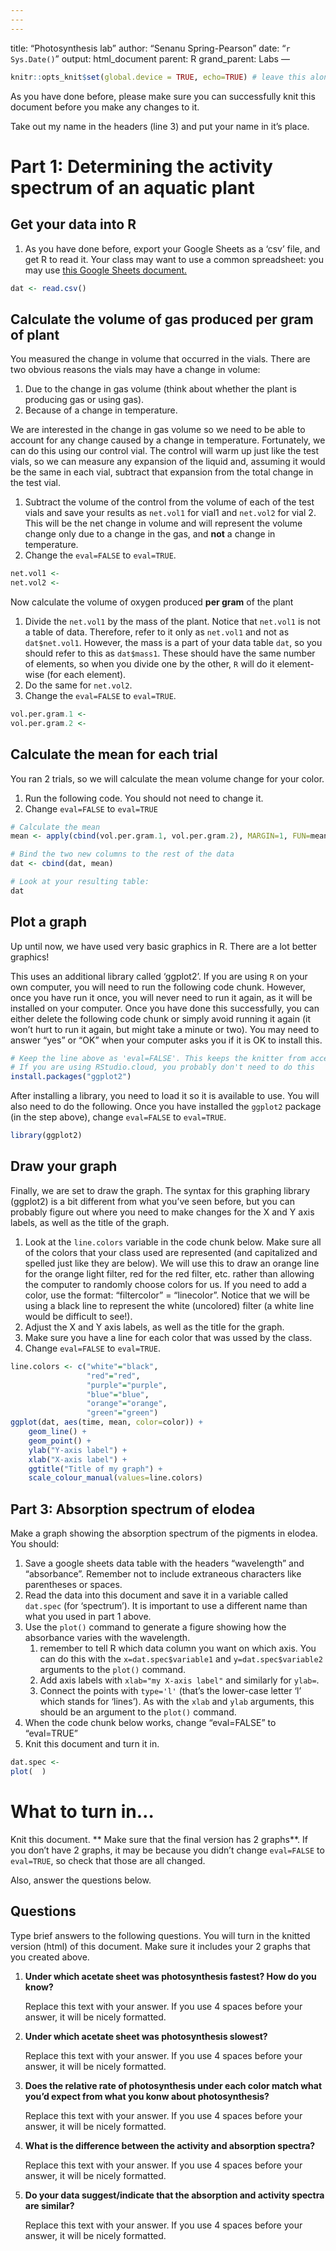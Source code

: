 ```yaml
---
---
---
```

title: "Photosynthesis lab"
author: "Senanu Spring-Pearson"
date: "`r Sys.Date()`"
output: html_document
parent: R
grand_parent: Labs
---

```r
knitr::opts_knit$set(global.device = TRUE, echo=TRUE) # leave this alone
```

As you have done before, please make sure you can successfully knit this document before you make any changes to it.

Take out my name in the headers (line 3) and put your name in it's place.

# Part 1: Determining the activity spectrum of an aquatic plant

## Get your data into R

1. As you have done before, export your Google Sheets as a 'csv' file, and get R to read
it. Your class may want to use a common spreadsheet: you may use <a href="https://docs.google.com/spreadsheets/d/1QxJBBo0fDiYYTQaGXS1sqBz80HF8exG7t8U_wnJGAk0/edit?usp=sharing" target="_blank">this Google Sheets document.</a>

```r
dat <- read.csv()
```

## Calculate the volume of gas produced per gram of plant

You measured the change in volume that occurred in the vials. There are two obvious
reasons the vials may have a change in volume:

1. Due to the change in gas volume (think about whether the plant is producing
gas or using gas).
2. Because of a change in temperature.

We are interested in the change in gas volume so we need to be able to account for
any change caused by a change in temperature. Fortunately, we can do this using our
control vial. The control will warm up just like the test vials, so we can measure
any expansion of the liquid and, assuming it would be the same in each vial, subtract
that expansion from the total change in the test vial.

1. Subtract the volume of the control from the volume of each of the test vials
and save your results as `net.vol1` for vial1 and `net.vol2` for vial 2. This will
be the net change in volume and will represent the volume change only due to
a change in the gas, and **not** a change in temperature.
2. Change the `eval=FALSE` to `eval=TRUE`.

```r
net.vol1 <-
net.vol2 <-
```

Now calculate the volume of oxygen produced **per gram** of the plant

1. Divide the `net.vol1` by the mass of the plant. Notice that `net.vol1` is
not a table of data. Therefore, refer to it only as `net.vol1` and not as `dat$net.vol1`.
However, the mass is a part of your data table `dat`, so you should
refer to this as `dat$mass1`. These should have the same number of elements, so
when you divide one by the other, `R` will do it element-wise (for each element).
1. Do the same for `net.vol2`.
2. Change the `eval=FALSE` to `eval=TRUE`.

```r
vol.per.gram.1 <-
vol.per.gram.2 <-
```

## Calculate the mean for each trial

You ran 2 trials, so we will calculate the mean volume change for your color.

1. Run the following code. You should not need to change it.
2. Change `eval=FALSE` to `eval=TRUE`

```r
# Calculate the mean
mean <- apply(cbind(vol.per.gram.1, vol.per.gram.2), MARGIN=1, FUN=mean)

# Bind the two new columns to the rest of the data
dat <- cbind(dat, mean)

# Look at your resulting table:
dat
```

## Plot a graph

Up until now, we have used very basic graphics in R. There are a lot better graphics!

This uses an additional library called 'ggplot2'. If you are using `R` on your
own computer, you will need to run the following code chunk. However, once you
have run it once, you will never need to run it again, as it will be installed
on your computer. Once you have done this successfully, you can either delete the following
code chunk or simply avoid running it again (it won't hurt to run it again, but
might take a minute or two). You may need to answer "yes" or "OK" when your computer
asks you if it is OK to install this.

```r
# Keep the line above as 'eval=FALSE'. This keeps the knitter from accessing it, which we want in this case.
# If you are using RStudio.cloud, you probably don't need to do this
install.packages("ggplot2")
```

After installing a library, you need to load it so it is available to use. You will
also need to do the following. Once you have installed the `ggplot2` package (in the step above), change `eval=FALSE` to `eval=TRUE`.

```r
library(ggplot2)
```

## Draw your graph

Finally, we are set to draw the graph. The syntax for this graphing library (ggplot2)
is a bit different from what you've seen before, but you can probably figure out
where you need to make changes for the X and Y axis labels, as well as the title
of the graph.

1. Look at the `line.colors` variable in the code chunk below. Make sure all of
the colors that your class used are represented (and capitalized and spelled just like
they are below). We will use this to draw an
orange line for the orange light filter, red for the red filter, etc. rather than
allowing the computer to randomly choose colors for us. If you need to add a color, use
the format: "filtercolor" = "linecolor". Notice that we will be using a black line to represent
the white (uncolored) filter (a white line would be difficult to see!).
2. Adjust the X and Y axis labels, as well as the title for the graph.
3. Make sure you have a line for each color that was ussed by the class.
4. Change `eval=FALSE` to `eval=TRUE`.

```r
line.colors <- c("white"="black",
                 "red"="red",
                 "purple"="purple",
                 "blue"="blue",
                 "orange"="orange",
                 "green"="green")
ggplot(dat, aes(time, mean, color=color)) +
    geom_line() +
    geom_point() +
    ylab("Y-axis label") +
    xlab("X-axis label") +
    ggtitle("Title of my graph") +
    scale_colour_manual(values=line.colors)


```


## Part 3: Absorption spectrum of elodea

Make a graph showing the absorption spectrum of the pigments in elodea. You should:

1. Save a google sheets data table with the headers "wavelength" and "absorbance". Remember not to include extraneous characters like parentheses or spaces.
2. Read the data into this document and save it in a variable called `dat.spec` (for 'spectrum'). It is important to use a different name than what you used in part 1 above.
3. Use the `plot()` command to generate a figure showing how the absorbance varies with the wavelength.
    1. remember to tell R which data column you want on which axis. You can do this with the `x=dat.spec$variable1` and `y=dat.spec$variable2` arguments to the `plot()` command.
    2. Add axis labels with `xlab="my X-axis label"` and similarly for `ylab=`.
    3. Connect the points with `type='l'` (that's the lower-case letter 'l' which stands for 'lines'). As with the `xlab` and `ylab` arguments, this should be an argument to the `plot()` command.
4. When the code chunk below works, change "eval=FALSE" to "eval=TRUE"
5. Knit this document and turn it in.

```r
dat.spec <-
plot(  )
```

# What to turn in...

Knit this document. ** Make sure that the final version has 2 graphs**. If you don't have 2 graphs, it may be because you didn't change `eval=FALSE` to `eval=TRUE`, so check that those are all changed.

Also, answer the questions below.

## Questions

Type brief answers to the following questions. You will turn in the knitted version
(html) of this document. Make sure it includes your 2 graphs that you created above.

1. **Under which acetate sheet was photosynthesis fastest? How do you know?**

    Replace this text with your answer. If you use 4 spaces before your answer, it will be nicely formatted.

2. **Under which acetate sheet was photosynthesis slowest?**

    Replace this text with your answer. If you use 4 spaces before your answer, it will be nicely formatted.

3. **Does the relative rate of photosynthesis under each color match what you'd expect from what you konw about photosynthesis?**

    Replace this text with your answer. If you use 4 spaces before your answer, it will be nicely formatted.

3. **What is the difference between the activity and absorption spectra?**

    Replace this text with your answer. If you use 4 spaces before your answer, it will be nicely formatted.

4. **Do your data suggest/indicate that the absorption and activity spectra are similar?**

    Replace this text with your answer. If you use 4 spaces before your answer, it will be nicely formatted.
